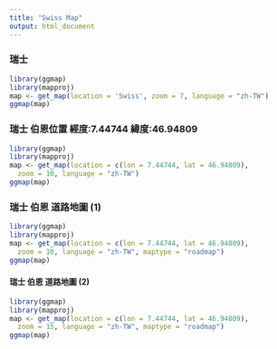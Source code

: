 ```yaml
---
title: "Swiss Map"
output: html_document
---
```


### 瑞士
```r
library(ggmap)
library(mapproj)
map <- get_map(location = 'Swiss', zoom = 7, language = "zh-TW")
ggmap(map)
```

### 瑞士 伯恩位置 經度:7.44744 緯度:46.94809
```r
library(ggmap)
library(mapproj)
map <- get_map(location = c(lon = 7.44744, lat = 46.94809),
  zoom = 10, language = "zh-TW")
ggmap(map)
```

### 瑞士 伯恩 道路地圖 (1)
```r
library(ggmap)
library(mapproj)
map <- get_map(location = c(lon = 7.44744, lat = 46.94809),
  zoom = 10, language = "zh-TW", maptype = "roadmap")
ggmap(map)
```

#### 瑞士 伯恩 道路地圖 (2)
```r
library(ggmap)
library(mapproj)
map <- get_map(location = c(lon = 7.44744, lat = 46.94809),
  zoom = 15, language = "zh-TW", maptype = "roadmap")
ggmap(map)
```